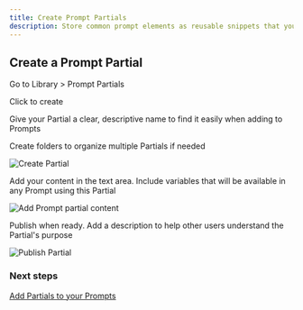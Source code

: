```yaml
---
title: Create Prompt Partials
description: Store common prompt elements as reusable snippets that you can include across different prompts, helping you maintain consistency and reduce repetition.
---
```



## Create a Prompt Partial

<Steps>

<Step title="Access Prompt Partials">Go to Library > Prompt Partials</Step>

<Step title="Create New">
Click <Icon icon="plus" /> to create
</Step>

<Step title="Name and Organize">

Give your Partial a clear, descriptive name to find it easily when adding to Prompts

Create folders to organize multiple Partials if needed

![Create Partial](/images/docs/library/how-to/prompt-partials/create-prompt-partial.png)

</Step>

<Step title="Add Content">

Add your content in the text area. Include variables that will be available in any Prompt using this Partial

![Add Prompt partial content](/images/docs/library/how-to/prompt-partials/add-prompt-partial-content.png)

</Step>

<Step title="Publish">

Publish when ready. Add a description to help other users understand the Partial's purpose

![Publish Partial](/images/docs/library/how-to/prompt-partials/publish-prompt-partial.png)

</Step>

</Steps>

### Next steps

[Add Partials to your Prompts](/docs/evaluate/how-to/evaluate-prompts/use-prompt-partials)
